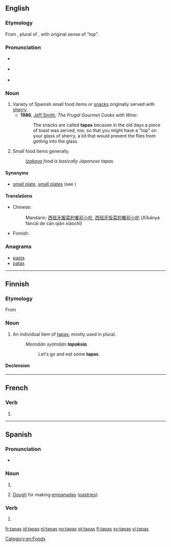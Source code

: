 ==English==

===Etymology===
From {{etyl|es}} {{term|tapas|lang=es}}, plural of {{term|tapa|lang=es}}, with original sense of “top”.

===Pronunciation===
* {{a|UK}} {{IPA|/ˈtæp.æs/|/ˈtæp.əs/}}
* {{a|US}} {{IPA|/ˈtæp.əs/|/ˈtɑːp.əs/}}
* {{audio|en-us-tapas.ogg|Audio (US)}} {{audio|En-us-ncalif-tapas.ogg|Audio (US, Northern California)}}
{{rfap|UK|UK}}

===Noun===
{{en-noun|-}}

# Variety of Spanish small food items or [[snack]]s originally served with [[sherry]].
#* '''1986''', [[w:Jeff Smith (TV personality)|Jeff Smith]], ''The Frugal Gourmet Cooks with Wine'':
#*: The snacks are called '''tapas''' because in the old days a piece of toast was served, too, so that you might have a "top" on your glass of sherry, a lid that would prevent the flies from getting into the glass.
# Small food items generally.
#: ''[[izakaya|Izakaya]] food is basically Japanese tapas.''

====Synonyms====
* [[small plate]], [[small plates]] (see {{w|small plates}})

====Translations====
{{trans-top|variety of small foods}}
* Chinese:
*: Mandarin: [[西班牙]][[飯菜]][[的]][[餐]][[前]][[小吃]], [[西班牙]][[饭菜]][[的]][[餐]][[前]][[小吃]] (Xībānyá fàncài de cān qián xiǎochī)
{{trans-mid}}
* Finnish: {{t-|fi|tapas}}
{{trans-bottom}}

===Anagrams===
* [[pasta#English|pasta]]
* [[patas#English|patas]]

[[Category:en:Foods]]

----

==Finnish==

===Etymology===
From {{etyl|es|fi}}

===Noun===
{{fi-noun}}

# An individual item of [[tapas]]; mostly used in plural.
#: ''Mennään syömään '''tapaksia'''.''
#:: Let's go and eat some '''tapas'''.

====Declension====
{{fi-decl-vastaus|jala|a}}

----

==French==

===Verb===
{{fr-verb-form}}

# {{conjugation of|taper||2|s|[[past historic]]|lang=fr}}

----

==Spanish==

===Pronunciation===
* {{audio|Es-chile-tapas.ogg|Audio (Chile)}}

===Noun===
{{head|es|noun form|g=f|g2=p}}

# {{form of|Plural form|lang=es|tapa}}
# {{Argentina}} [[dough|Dough]] for making [[empanada|empanadas]] ([[pastry|pastries]]).

===Verb===
{{es-verb-form|tapar}}

# {{es-verb form of|ending=ar|mood=indicative|tense=present|pers=2|formal=no|number=singular|[[tapar]]}}

[[fr:tapas]]
[[id:tapas]]
[[nl:tapas]]
[[no:tapas]]
[[pt:tapas]]
[[fi:tapas]]
[[sv:tapas]]
[[vi:tapas]]